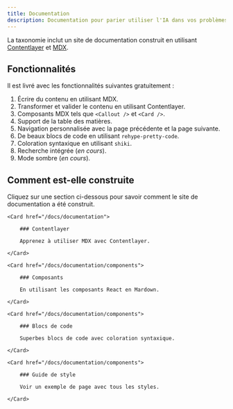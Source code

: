 ```yaml
---
title: Documentation
description: Documentation pour parier utiliser l'IA dans vos problèmes professionnels
---
```


La taxonomie inclut un site de documentation construit en utilisant [Contentlayer](https://contentlayer.dev) et [MDX](http://mdxjs.com).

## Fonctionnalités

Il est livré avec les fonctionnalités suivantes gratuitement :

1. Écrire du contenu en utilisant MDX.
2. Transformer et valider le contenu en utilisant Contentlayer.
3. Composants MDX tels que `<Callout />` et `<Card />`.
4. Support de la table des matières.
5. Navigation personnalisée avec la page précédente et la page suivante.
6. De beaux blocs de code en utilisant `rehype-pretty-code`.
7. Coloration syntaxique en utilisant `shiki`.
8. Recherche intégrée (_en cours_).
9. Mode sombre (_en cours_).

## Comment est-elle construite

Cliquez sur une section ci-dessous pour savoir comment le site de documentation a été construit.

<div className="grid gap-4 mt-6">

```
<Card href="/docs/documentation">

    ### Contentlayer

    Apprenez à utiliser MDX avec Contentlayer.

</Card>

<Card href="/docs/documentation/components">

    ### Composants

    En utilisant les composants React en Mardown.

</Card>

<Card href="/docs/documentation/components">

    ### Blocs de code

    Superbes blocs de code avec coloration syntaxique.

</Card>

<Card href="/docs/documentation/components">

    ### Guide de style

    Voir un exemple de page avec tous les styles.

</Card>
```

</div>
